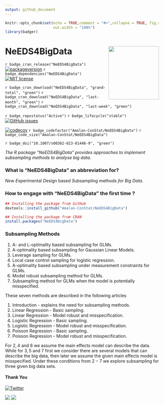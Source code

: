 ```yaml
---
output: github_document
---
```


```r
knitr::opts_chunk$set(echo = TRUE,comment = "#>",collapse = TRUE, fig.retina=2, fig.path = "man/figures/",
                      out.width = "100%")
library(badger)
```

# NeEDS4BigData <img src='man/figures/logo.png' align="right" height="175" width="165" />

<!-- badges: start -->

`r badge_cran_release("NeEDS4BigData")`
[![packageversion](https://img.shields.io/badge/Package%20version-1.0.0-orange.svg?style=flat-square)](commits/main)
`r badge_dependencies("NeEDS4BigData")`
[![MIT license](https://img.shields.io/badge/License-MIT-blue.svg)](https://lbesson.mit-license.org/)

`r badge_cran_download("NeEDS4BigData", "grand-total", "green")`
`r badge_cran_download("NeEDS4BigData", "last-month", "green")`
`r badge_cran_download("NeEDS4BigData", "last-week", "green")`

`r badge_repostatus("Active")`
`r badge_lifecycle("stable")`
[![GitHub issues](https://img.shields.io/github/issues/Amalan-ConStat/NeEDS4BigData.svg?style=popout)](https://github.com/Amalan-ConStat/NeEDS4BigData/issues)

[![codecov](https://codecov.io/gh/Amalan-ConStat/NeEDS4BigData/graph/badge.svg?token=UHFWYFPDSI)](https://codecov.io/gh/Amalan-ConStat/NeEDS4BigData)
`r badge_codefactor("Amalan-ConStat/NeEDS4BigData")`
`r badge_code_size("Amalan-ConStat/NeEDS4BigData")`

`r badge_doi("10.1007/s00362-023-01446-9", "green")`
<!-- badges: end -->

_The R package "NeEDS4BigData" provides approaches to implement subsampling methods to analyse big data._

### What is “NeEDS4BigData” an abbreviation for?

*Ne*w *E*xperimental *D*esign based *S*ubsampling methods *for Big Data*.

### How to engage with "NeEDS4BigData" the first time ? 

```r
## Installing the package from GitHub
devtools::install_github("Amalan-ConStat/NeEDS4BigData")

## Installing the package from CRAN
install.packages("NeEDS4BigData")
```

### Subsampling Methods

1. A- and L-optimality based subsampling for GLMs.
2. A-optimality based subsampling for Gaussian Linear Models.
3. Leverage sampling for GLMs.
4. Local case control sampling for logistic regression.
5. A-optimality based subsampling under measurement constraints for GLMs.
6. Model robust subsampling method for GLMs.
7. Subsampling method for GLMs when the model is potentially misspecified.

These seven methods are described in the following articles

1. Introduction - explains the need for subsampling methods.
2. Linear Regression - Basic sampling.
3. Linear Regression - Model robust and misspecification.
4. Logistic Regression - Basic sampling.
5. Logistic Regression - Model robust and misspecification. 
6. Poisson Regression - Basic sampling.
7. Poisson Regression - Model robust and misspecification.

For $2,4$ and $6$ we assume the main effects model can describe the data. 
While for $3,5$ and $7$ first we consider there are several models that can describe the big data, then later we assume the given main effects model is misspecified. 
Under these conditions from $2-7$ we explore subsampling for three given big data sets.

#### Thank You

[![Twitter](https://img.shields.io/twitter/url/https/github.com/Amalan-ConStat/NeEDS4BigData.svg?style=social)](https://twitter.com/intent/tweet?text=Wow:&url=https%3A%2F%2Fgithub.com%2FAmalan-ConStat%2FNeEDS4BigData)

[ ![](https://img.shields.io/badge/LinkedIn-Amalan%20Mahendran-black.svg?style=flat) ]( https://www.linkedin.com/in/amalan-mahendran-72b86b37/)
[ ![](https://img.shields.io/badge/Research%20Gate-Amalan%20Mahendran-black.svg?style=flat) ]( https://www.researchgate.net/profile/Amalan_Mahendran )

